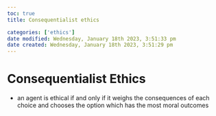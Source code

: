 ```yaml
---
toc: true
title: Consequentialist ethics

categories: ['ethics']
date modified: Wednesday, January 18th 2023, 3:51:33 pm
date created: Wednesday, January 18th 2023, 3:51:29 pm
---
```


# Consequentialist Ethics


- an agent is ethical if and only if it weighs the consequences of each choice and chooses the option which has the most moral outcomes



